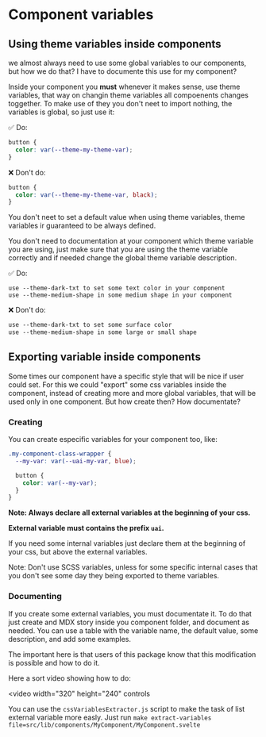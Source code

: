 
<Meta title="Internal Documentation/Variables and Themes/Components" />

# Component variables

## Using theme variables inside components

we almost always need to use some global variables to our components, but how we do that? I have to
documente this use for my component?

Inside your component you **must** whenever it makes sense, use theme variables, that way on changin
theme variables all compoenents changes toggether. To make use of they you don't neet to import
nothing, the variables is global, so just use it:

✅ Do:

```css
button {
  color: var(--theme-my-theme-var);
}
```

❌ Don't do:

```css
button {
  color: var(--theme-my-theme-var, black);
}
```

You don't neet to set a default value when using theme variables, theme variables ir guaranteed to
be always defined.

You don't need to documentation at your component which theme variable you are using, just make sure
that you are using the theme variable correctly and if needed change the global theme variable
description.

✅ Do:

```
use --theme-dark-txt to set some text color in your component
use --theme-medium-shape in some medium shape in your component
```

❌ Don't do:

```css
use --theme-dark-txt to set some surface color
use --theme-medium-shape in some large or small shape
```

## Exporting variable inside components

Some times our component have a specific style that will be nice if user could set. For this we
could "export" some css variables inside the component, instead of creating more and more global
variables, that will be used only in one component. But how create then? How documentate?

### Creating

You can create especific variables for your component too, like:

```css
.my-component-class-wrapper {
  --my-var: var(--uai-my-var, blue);

  button {
    color: var(--my-var);
  }
}
```

**Note: Always declare all external variables at the beginning of your css.**

**External variable must contains the prefix `uai`.**

If you need some internal variables just declare them at the beginning of your css, but above the
external variables.

Note: Don't use SCSS variables, unless for some specific internal cases that you don't see some day
they being exported to theme variables.

### Documenting

If you create some external variables, you must documentate it. To do that just create and MDX story
inside you component folder, and document as needed. You can use a table with the variable name, the
default value, some description, and add some examples.

The important here is that users of this package know that this modification is possible and how to
do it.

Here a sort video showing how to do:

<video
  width="320"
  height="240"
  controls
>
  <source
    src={extVariableVideo}
    type="video/mp4"
  />
</video>

You can use the `cssVariablesExtractor.js` script to make the task of list external variable more
easly. Just run `make extract-variables file=src/lib/components/MyComponent/MyComponent.svelte`
